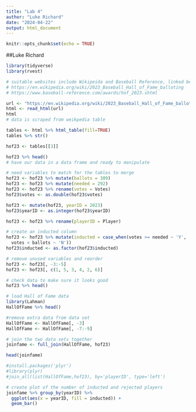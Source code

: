 ```yaml
---
title: "Lab 4"
author: "Luke Richard"
date: "2024-04-22"
output: html_document
---
```


```r
knitr::opts_chunk$set(echo = TRUE)
```

##Luke Richard


```r
library(tidyverse)
library(rvest)

# suitable websites include Wikipeida and Baseball Reference, linked below
# https://en.wikipedia.org/wiki/2023_Baseball_Hall_of_Fame_balloting
# https://www.baseball-reference.com/awards/hof_2023.shtml

url <- "https://en.wikipedia.org/wiki/2023_Baseball_Hall_of_Fame_balloting"
html <- read_html(url)
html
# data is scraped from weikpedia table

tables <- html %>% html_table(fill=TRUE)
tables %>% str()

hof23 <- tables[[3]]

hof23 %>% head()
# have our data in a data frame and ready to manipulate

# need variables to match for the tables to merge
hof23 <- hof23 %>% mutate(ballots = 389)
hof23 <- hof23 %>% mutate(needed = 292)
hof23 <- hof23 %>% rename(votes = Votes)
hof23$votes <- as.double(hof23$votes)

hof23 <- mutate(hof23, yearID = 2023)
hof23$yearID <- as.integer(hof23$yearID)

hof23 <- hof23 %>% rename(playerID = Player)

# create an inducted column
hof23 <- hof23 %>% mutate(inducted = case_when(votes >= needed ~ 'Y',
  votes < ballots ~ 'N'))
hof23$inducted <- as.factor(hof23$inducted)

# remove unused variables and reorder
hof23 <- hof23[, -3:-5]
hof23 <- hof23[, c(1, 5, 3, 4, 2, 6)]

# check data to make sure it looks good
hof23 %>% head()

# load Hall of Fame data
library(Lahman)
HallOfFame %>% head()

#remove extra data from data set
HallOfFame <- HallOfFame[, -3]
HallOfFame <- HallOfFame[, -7:-9]

# join the two data sets together
joinfame <- full_join(HallOfFame, hof23)

head(joinfame)

#install.packages('plyr')
#library(plyr)
#join_all(list(HallOfFame,hof23), by='playerID', type='left')
```




```r
# create plot of the number of inducted and rejected players
joinfame %>% group_by(yearID) %>% 
  ggplot(aes(x = yearID, fill = inducted)) +
  geom_bar()
  

```

